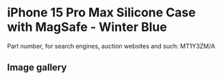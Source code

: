 
# iPhone 15 Pro Max Silicone Case with MagSafe - Winter Blue

Part number, for search engines, auction websites and such: MT1Y3ZM/A

## Image gallery

<div style={{ width: '100%', maxWidth: '768px' }}>
<GalleryComponent
    images={[
      {
        original: "/everysource/MT1Y3.webp",
        thumbnail: "/everypreview/MT1Y3.webp",
      },
      {
        original: "/everysource/MT1Y3_AV1.webp",
        thumbnail: "/everypreview/MT1Y3_AV1.webp",
      },
      {
        original: "/everysource/MT1Y3_AV2.webp",
        thumbnail: "/everypreview/MT1Y3_AV2.webp",
      },
      {
        original: "/everysource/MT1Y3_AV3.webp",
        thumbnail: "/everypreview/MT1Y3_AV3.webp",
      }
    ]}
  />
</div>